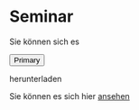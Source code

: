 # Seminar

Sie können sich es

```{=html}
<button type="button" class="btn btn-primary">Primary</button>
```
herunterladen

Sie können es sich hier [ansehen](https://example.com){target="_blank"}

